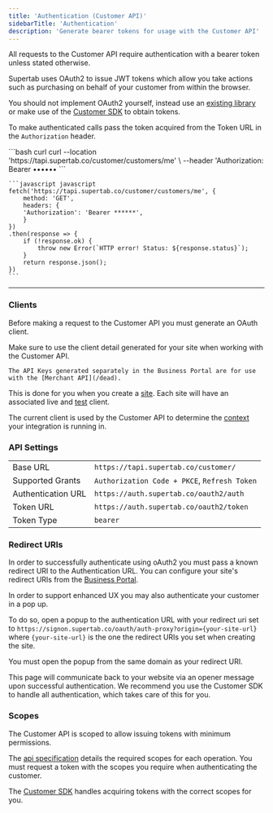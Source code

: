 ```yaml
---
title: 'Authentication (Customer API)'
sidebarTitle: 'Authentication'
description: 'Generate bearer tokens for usage with the Customer API'
---
```


All requests to the Customer API require authentication with a bearer token unless stated otherwise.

Supertab uses OAuth2 to issue JWT tokens which allow you take actions such as purchasing on behalf of your customer
from within the browser.

You should not implement OAuth2 yourself, instead use an [existing library](https://oauth.net/code/) or make use of the
[Customer SDK](/dead) to obtain tokens.

To make authenticated calls pass the token acquired from the Token URL in the `Authorization` header.

<CodeGroup>
    ```bash curl
    curl --location 'https://tapi.supertab.co/customer/customers/me' \
    --header 'Authorization: Bearer ••••••
    ```

    ```javascript javascript
    fetch('https://tapi.supertab.co/customer/customers/me', {
        method: 'GET',
        headers: {
        'Authorization': 'Bearer ******',
        }
    })
    .then(response => {
        if (!response.ok) {
            throw new Error(`HTTP error! Status: ${response.status}`);
        }
        return response.json();
    })
    ```
</CodeGroup>

----

### Clients

Before making a request to the Customer API you must generate an OAuth client.

<Warning>
    Make sure to use the client detail generated for your site when working with the Customer API.

    The API Keys generated separately in the Business Portal are for use with the [Merchant API](/dead).
</Warning>

This is done for you when you create a [site](/supertab-experiences/sites).
Each site will have an associated live and [test](/supertab-experiences/test-mode) client.

The current client is used by the Customer API to determine the [context](./clients) your integration is running in.

### API Settings


<SdkWarning />

| | |
|--|--|
| Base URL | `https://tapi.supertab.co/customer/` |
| Supported Grants | `Authorization Code + PKCE`, `Refresh Token` |
| Authentication URL | `https://auth.supertab.co/oauth2/auth` |
| Token URL | `https://auth.supertab.co/oauth2/token` |
| Token Type | `bearer` |

### Redirect URIs

In order to successfully authenticate using oAuth2 you must pass a known redirect URI to the Authentication URL.
You can configure your site's redirect URIs from the [Business Portal](https://business.supertab.co).

In order to support enhanced UX you may also authenticate your customer in a pop up.

To do so, open a popup to the authentication URL with your redirect uri set to
`https://signon.supertab.co/oauth/auth-proxy?origin={your-site-url}` where `{your-site-url}` is the
one the redirect URIs you set when creating the site.

You must open the popup from the same domain as your redirect URI.

This page will communicate back to your website via an opener message upon successful authentication.
We recommend you use the Customer SDK to handle all authentication, which takes care of this for you.

### Scopes

The Customer API is scoped to allow issuing tokens with minimum permissions.

The [api specification](/api-reference) details the required scopes for each operation.
You must request a token with the scopes you require when authenticating the customer.

The [Customer SDK](/dead) handles acquiring tokens with the correct scopes for you.